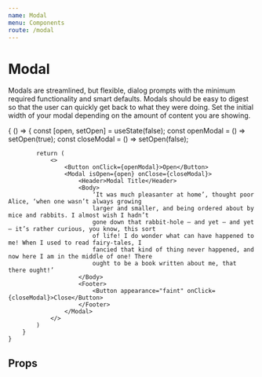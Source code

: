 ```yaml
---
name: Modal
menu: Components
route: /modal
---
```



# Modal

Modals are streamlined, but flexible, dialog prompts with the minimum required functionality and smart defaults. Modals should be easy to digest so that the user can quickly get back to what they were doing.
Set the initial width of your modal depending on the amount of content you are showing.

<Playground>
    {
        () => {
            const [open, setOpen] = useState(false);
            const openModal = () => setOpen(true);
            const closeModal = () => setOpen(false);

            return (
                <>
                    <Button onClick={openModal}>Open</Button>
                    <Modal isOpen={open} onClose={closeModal}>
                        <Header>Modal Title</Header>
                        <Body>
                            ‘It was much pleasanter at home’, thought poor Alice, ‘when one wasn’t always growing
                            larger and smaller, and being ordered about by mice and rabbits. I almost wish I hadn’t
                            gone down that rabbit-hole — and yet — and yet — it’s rather curious, you know, this sort
                            of life! I do wonder what can have happened to me! When I used to read fairy-tales, I
                            fancied that kind of thing never happened, and now here I am in the middle of one! There
                            ought to be a book written about me, that there ought!’
                        </Body>
                        <Footer>
                            <Button appearance="faint" onClick={closeModal}>Close</Button>
                        </Footer>
                    </Modal>
                </>
            )
        }
    }

</Playground>

## Props

<Props of={ModalProps} />
